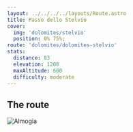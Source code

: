 ```yaml
---
layout: ../../../../layouts/Route.astro
title: Passo dello Stelvio
cover: 
  img: 'dolomites/stelvio'
  position: 0% 75%;
route: 'dolomites/dolomites-stelvio'
stats:
  distance: 83
  elevation: 1200
  maxAltitude: 600
  difficulty: moderate
---
```


## The route

<img
  src="/routes/dolomites/stelvio.png"
  alt="Almogia"
  class="mt-4 mb-8"
  height={800}
/>

